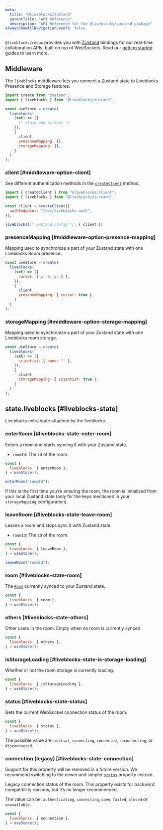 ```yaml
---
meta:
  title: "@liveblocks/zustand"
  parentTitle: "API Reference"
  description: "API Reference for the @liveblocks/zustand package"
alwaysShowAllNavigationLevels: false
---
```


`@liveblocks/redux` provides you with [ZUstand](https://docs.pmnd.rs/zustand)
bindings for our real-time collaboration APIs, built on top of WebSockets. Read
our [getting started](/docs/get-started) guides to learn more.

## Middleware

The `liveblocks` middleware lets you connect a Zustand state to Liveblocks
Presence and Storage features.

```js highlight="2,5,9-13"
import create from "zustand";
import { liveblocks } from "@liveblocks/zustand";

const useStore = create(
  liveblocks(
    (set) => ({
      /* state and actions */
    }),
    {
      client,
      presenceMapping: {},
      storageMapping: {},
    }
  )
);
```

### client [#middleware-option-client]

See different authentication methods in the [`createClient`][] method.

```js
import { createClient } from "@liveblocks/client";
import { liveblocks } from "@liveblocks/zustand";

const client = createClient({
  authEndpoint: "/api/liveblocks-auth",
});

liveblocks(/* Zustand config */, { client })
```

### presenceMapping [#middleware-option-presence-mapping]

Mapping used to synchronize a part of your Zustand state with one Liveblocks
Room presence.

```js highlight="8"
const useStore = create(
  liveblocks(
    (set) => ({
      cursor: { x: 0, y: 0 },
    }),
    {
      client,
      presenceMapping: { cursor: true },
    }
  )
);
```

### storageMapping [#middleware-option-storage-mapping]

Mapping used to synchronize a part of your Zustand state with one Liveblocks
room storage.

```js highlight="8"
const useStore = create(
  liveblocks(
    (set) => ({
      scientist: { name: "" },
    }),
    {
      client,
      storageMapping: { scientist: true },
    }
  )
);
```

## state.liveblocks [#liveblocks-state]

Liveblocks extra state attached by the liveblocks.

### enterRoom [#liveblocks-state-enter-room]

Enters a room and starts syncing it with your Zustand state.

- `roomId`: The `id` of the room.

```js
const {
  liveblocks: { enterRoom },
} = useStore();

enterRoom("roomId");
```

If this is the first time you’re entering the room, the room is initialized from
your local Zustand state (only for the keys mentioned in your `storageMapping`
configuration).

### leaveRoom [#liveblocks-state-leave-room]

Leaves a room and stops sync it with Zustand state.

- `roomId`: The `id` of the room.

```js
const {
  liveblocks: { leaveRoom },
} = useStore();

leaveRoom("roomId");
```

### room [#liveblocks-state-room]

The [`Room`][] currently synced to your Zustand state.

```js
const {
  liveblocks: { room },
} = useStore();
```

### others [#liveblocks-state-others]

Other users in the room. Empty when no room is currently synced.

```js
const {
  liveblocks: { others },
} = useStore();
```

### isStorageLoading [#liveblocks-state-is-storage-loading]

Whether or not the room storage is currently loading.

```js
const {
  liveblocks: { isStorageLoading },
} = useStore();
```

### status [#liveblocks-state-status]

Gets the current WebSocket connection status of the room.

```js
const {
  liveblocks: { status },
} = useStore();
```

The possible value are: `initial`, `connecting`, `connected`, `reconnecting`, or
`disconnected`.

### connection (legacy) [#liveblocks-state-connection]

<Banner title="Deprecated since 1.1" type="warning">

Support for this property will be removed in a future version. We recommend
switching to the newer and simpler [`status`][] property instead.

</Banner>

Legacy connection status of the room. This property exists for backward
compatibility reasons, but it’s no longer recommended.

The value can be: `authenticating`, `connecting`, `open`, `failed`, `closed` or
`unavailable`.

```js
const {
  liveblocks: { connection },
} = useStore();
```

[`createclient`]: /docs/api-reference/liveblocks-client#createClient
[`room`]: /docs/api-reference/liveblocks-client#room
[`status`]: /docs/api-reference/liveblocks-zustand#liveblocks-state-status
